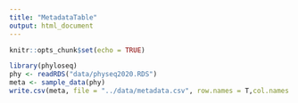```yaml
---
title: "MetadataTable"
output: html_document
---
```


```r
knitr::opts_chunk$set(echo = TRUE)
```

```r
library(phyloseq)
phy <- readRDS("data/physeq2020.RDS")
meta <- sample_data(phy)
write.csv(meta, file = "../data/metadata.csv", row.names = T,col.names = T)
```


